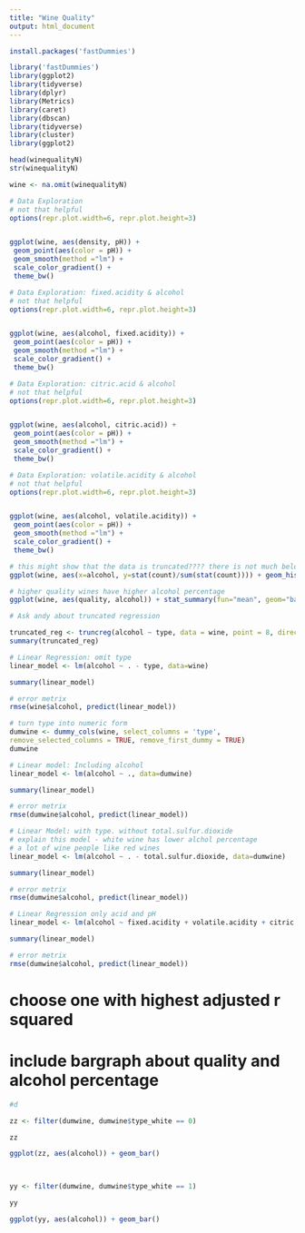 ```yaml
---
title: "Wine Quality"
output: html_document
---
```

```r
install.packages('fastDummies')
```

```r
library('fastDummies')
library(ggplot2)
library(tidyverse)
library(dplyr)
library(Metrics)
library(caret)
library(dbscan)
library(tidyverse)
library(cluster)
library(ggplot2)

```

```r
head(winequalityN)
str(winequalityN)
```
```r
wine <- na.omit(winequalityN)
```

```r
# Data Exploration
# not that helpful
options(repr.plot.width=6, repr.plot.height=3)


ggplot(wine, aes(density, pH)) + 
 geom_point(aes(color = pH)) + 
 geom_smooth(method ="lm") + 
 scale_color_gradient() + 
 theme_bw() 
```
```r
# Data Exploration: fixed.acidity & alcohol 
# not that helpful
options(repr.plot.width=6, repr.plot.height=3)


ggplot(wine, aes(alcohol, fixed.acidity)) + 
 geom_point(aes(color = pH)) + 
 geom_smooth(method ="lm") + 
 scale_color_gradient() + 
 theme_bw() 
```

```r
# Data Exploration: citric.acid & alcohol
# not that helpful
options(repr.plot.width=6, repr.plot.height=3)


ggplot(wine, aes(alcohol, citric.acid)) + 
 geom_point(aes(color = pH)) + 
 geom_smooth(method ="lm") + 
 scale_color_gradient() + 
 theme_bw() 

```
```r
# Data Exploration: volatile.acidity & alcohol
# not that helpful
options(repr.plot.width=6, repr.plot.height=3)


ggplot(wine, aes(alcohol, volatile.acidity)) + 
 geom_point(aes(color = pH)) + 
 geom_smooth(method ="lm") + 
 scale_color_gradient() + 
 theme_bw() 
```
```r
# this might show that the data is truncated???? there is not much below below 9% but the rest looks like a normal distribution. 
ggplot(wine, aes(x=alcohol, y=stat(count)/sum(stat(count)))) + geom_histogram(binwidth=.1) + ylab('Percentage')
```
```r
# higher quality wines have higher alcohol percentage 
ggplot(wine, aes(quality, alcohol)) + stat_summary(fun="mean", geom="bar")
```

```r
# Ask andy about truncated regression

truncated_reg <- truncreg(alcohol ~ type, data = wine, point = 8, direction = 'right')
summary(truncated_reg)
```

```r
# Linear Regression: omit type
linear_model <- lm(alcohol ~ . - type, data=wine)

summary(linear_model)

# error metrix
rmse(wine$alcohol, predict(linear_model))
```
```r
# turn type into numeric form
dumwine <- dummy_cols(wine, select_columns = 'type',
remove_selected_columns = TRUE, remove_first_dummy = TRUE)
dumwine

```
```r
# Linear model: Including alcohol
linear_model <- lm(alcohol ~ ., data=dumwine)

summary(linear_model)

# error metrix
rmse(dumwine$alcohol, predict(linear_model))
```

```r
# Linear Model: with type. without total.sulfur.dioxide
# explain this model - white wine has lower alchol percentage
# a lot of wine people like red wines
linear_model <- lm(alcohol ~ . - total.sulfur.dioxide, data=dumwine)

summary(linear_model)

# error metrix
rmse(dumwine$alcohol, predict(linear_model))
```
```r
# Linear Regression only acid and pH 
linear_model <- lm(alcohol ~ fixed.acidity + volatile.acidity + citric.acid + pH, data=dumwine)

summary(linear_model)

# error metrix
rmse(dumwine$alcohol, predict(linear_model))
```
# choose one with highest adjusted r squared
# include bargraph about quality and alcohol percentage

```r

#d 

zz <- filter(dumwine, dumwine$type_white == 0) 

zz 

ggplot(zz, aes(alcohol)) + geom_bar() 

  

yy <- filter(dumwine, dumwine$type_white == 1) 

yy 

ggplot(yy, aes(alcohol)) + geom_bar() 

``` 
